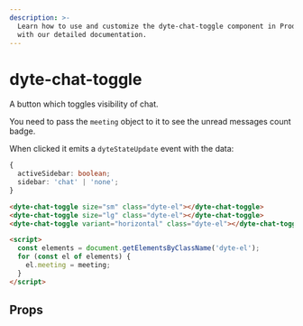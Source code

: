 ```yaml
---
description: >-
  Learn how to use and customize the dyte-chat-toggle component in ProductDB's UI Kit
  with our detailed documentation.
---
```


# dyte-chat-toggle

A button which toggles visibility of chat.

You need to pass the `meeting` object to it to see the unread messages count badge.

When clicked it emits a `dyteStateUpdate` event with the data:

```ts
{
  activeSidebar: boolean;
  sidebar: 'chat' | 'none';
}
```

```html
<dyte-chat-toggle size="sm" class="dyte-el"></dyte-chat-toggle>
<dyte-chat-toggle size="lg" class="dyte-el"></dyte-chat-toggle>
<dyte-chat-toggle variant="horizontal" class="dyte-el"></dyte-chat-toggle>

<script>
  const elements = document.getElementsByClassName('dyte-el');
  for (const el of elements) {
    el.meeting = meeting;
  }
</script>
```

## Props

<PropsTable of="dyte-chat-toggle" />

<head>
  <title>UI Kit dyte-chat-toggle</title>
</head>

